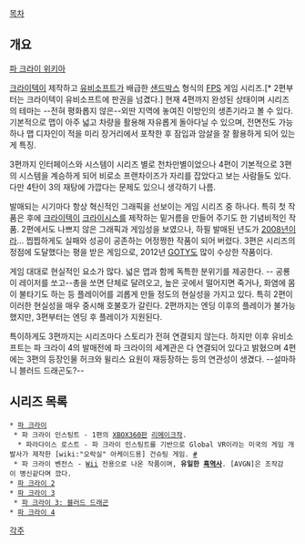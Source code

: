 [[목차]]

== 개요 ==
[http://farcry.wikia.com/wiki/Far_Cry_Wiki  파 크라이 위키아]

[[크라이텍]]이 제작하고 [[유비소프트]]가 배급한 [[샌드박스]] 형식의 [[FPS]] 게임 시리즈.[* 2편부터는 크라이텍이 유비소프트에 판권을 넘겼다.] 
현재 4편까지 완성된 상태이며 시리즈의 테마는 --전혀 평화롭지 않은--외딴 지역에 놓여진 이방인의 생존기라고 볼 수 있다. 기본적으로 맵이 아주 넓고 차량을 활용해 자유롭게 돌아다닐 수 있으며, 전면전도 가능하나 맵 디자인이 적을 미리 장거리에서 포착한 후 잠입과 암살을 잘 활용하게 되어 있는 게 특징.

3편까지 인터페이스와 시스템이 시리즈 별로 천차만별이었으나 4편이 기본적으로 3편의 시스템을 계승하게 되어 비로소 프랜차이즈가 자리를 잡았다고 보는 사람들도 있다. 다만 4탄이 3의 재탕에 가깝다는 문제도 있으니 생각하기 나름.

발매되는 시기마다 항상 혁신적인 그래픽을 선보이는 게임 시리즈 중 하나다. 특히 첫 작품은 후에 [[크라이텍]]이 [[크라이시스]]를 제작하는 밑거름을 만들어 주기도 한 기념비적인 작품. 2편에서도 나쁘지 않은 그래픽과 게임성을 보였으나, 하필 발매된 년도가 [[2008년]]이라... 찝찝하게도 실패와 성공이 공존하는 어정쩡한 작품이 되어 버렸다. 3편은 시리즈의 정점에 도달했다는 평을 받은 게임으로, 2012년 [[GOTY]]도 많이 수상한 작품이다. 

게임 대대로 현실적인 요소가 많다. 넓은 맵과 함께 독특한 분위기를 제공한다. -- 공룡이 레이저를 쏘고--총을 쏘면 단체로 달려오고, 높은 곳에서 떨어지면 죽거나, 화염에 몸이 불타기도 하는 등 플레이어를 괴롭게 만들 정도의 현실성을 가지고 있다. 특히 2편이 이러한 현실성을 매우 중시해 호불호가 갈린다. 2편까지는 엔딩 이후의 플레이가 불가능했지만, 3편부터는 엔딩 후 플레이가 지원된다.

특이하게도 3편까지는 시리즈마다 스토리가 전혀 연결되지 않는다. 하지만 이후 유비소프트는 파 크라이 4의 발매전에 파 크라이의 세계관은 다 연결되어 있다고 밝혔으며 4편에는 3편의 등장인물 허크와 윌리스 요원이 재등장하는 등의 연관성이 생겼다. 
--설마하니 블러드 드래곤도?--

== 시리즈 목록 ==
 * [[파 크라이]]
  * 파 크라이 인스팅트 - 1편의 [[XBOX360]]판 [[리메이크]]작.
   * 파라다이스 로스트 - 파 크라이 인스팅트를 기반으로 Global VR이라는 미국의 게임 개발사가 제작한 [wiki:"오락실" 아케이드용] 건슈팅 게임. [http://farcry.wikia.com/wiki/Paradise_Lost #] 
  * 파 크라이 벤전스 - [[Wii]] 전용으로 나온 작품이며, '''유일한 [[흑역사]]'''. [AVGN]은 조작감이 병신같다며 깠다.
 * [[파 크라이 2]]
 * [[파 크라이 3]]
  * [[파 크라이 3: 블러드 드래곤]]
 * [[파 크라이 4]]

[[각주]]
